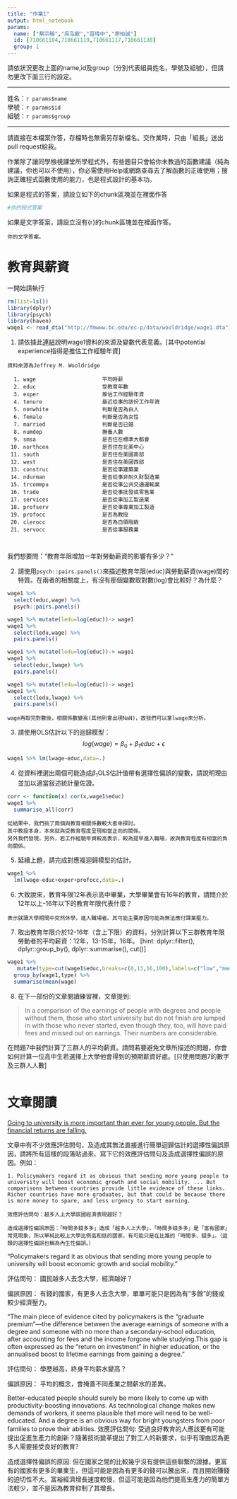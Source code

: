 ```yaml
---
title: "作業1"
output: html_notebook
params:
  name: ["蔡宗翰","吳泓叡","苗瑋中","廖柏誠"]
  id: [710661104,710661119,710661117,710661130]
  group: 1
---
```

請依狀況更改上面的name,id及group（分別代表組員姓名，學號及組號），但請勿更改下面三行的設定。  

***
姓名：`r params$name`  
學號：`r params$id`  
組號：`r params$group`  

***

請直接在本檔案作答，存檔時也無需另存新檔名。交作業時，只由「組長」送出pull request給我。

作業除了讓同學檢視課堂所學程式外，有些題目只會給你未教過的函數建議（純為建議，你也可以不使用），你必需使用Help或網路查尋去了解函數的正確使用；搜詢正確程式函數使用的能力，也是程式設計的基本功。

如果是程式的答案，請設立如下的chunk區塊並在裡面作答
```r
#你的程式答案
```

如果是文字答案，請設立沒有{r}的chunk區塊並在裡面作答。
```
你的文字答案。
```

# 教育與薪資 

一開始請執行
```r
rm(list=ls())
library(dplyr)
library(psych)
library(haven)
wage1 <- read_dta("http://fmwww.bc.edu/ec-p/data/wooldridge/wage1.dta")
```

1. 請依據此[連結](http://fmwww.bc.edu/ec-p/data/wooldridge/wage1.des)說明wage1資料的來源及變數代表意義。[其中potential experience指得是推估工作經驗年資]

```
資料來源為Jeffrey M. Wooldridge

  1. wage                     平均時薪
  2. educ                     受教育年數
  3. exper                    推估工作經驗年資
  4. tenure                   最近從事的該份工作年資
  5. nonwhite                 判斷是否為白人
  6. female                   判斷是否為女性
  7. married                  判斷是否已婚
  8. numdep                   撫養人數
  9. smsa                     是否住在標準大都會
 10. northcen                 是否住在北美中心
 11. south                    是否住在美國南部
 12. west                     是否住在美國西部
 13. construc                 是否從事建築業
 14. ndurman                  是否從事非耐久財製造業
 15. trcommpu                 是否從事公共交通運輸業
 16. trade                    是否從事批發或零售業
 17. services                 是否從事加工製造業
 18. profserv                 是否從事專業加工製造
 19. profocc                  是否為教授
 20. clerocc                  是否為白領階級
 21. servocc                  是否從事服務業



```




我們想要問："教育年限增加一年對勞動薪資的影響有多少？"

2. 請使用`psych::pairs.panels()`來描述教育年限(educ)與勞動薪資(wage)間的特質。在兩者的相關度上，有沒有那個變數取對數(log)會比較好？為什麼？

```r
wage1 %>% 
  select(educ,wage) %>%
  psych::pairs.panels()
```
```r
wage1 %>% mutate(ledu=log(educ))-> wage1
wage1 %>% 
  select(ledu,wage) %>%
  pairs.panels()          
```

```r
wage1 %>% mutate(ledu=log(educ))-> wage1
wage1 %>% 
  select(educ,lwage) %>%
  pairs.panels()          
```
```r
wage1 %>% mutate(ledu=log(educ))-> wage1
wage1 %>% 
  select(ledu,lwage) %>%
  pairs.panels()   
```


```
wage再取完對數後，相關係數變高(其他則會出現NaN)，故我們可以拿lwage來分析。

```


3. 請使用OLS估計以下的迴歸模型：
$$log(wage)=\beta_0+\beta_1 educ+\epsilon$$

```r

wage1 %>% lm(lwage~educ,data=.)

```


4. 從資料裡選出兩個可能造成$\beta_1$OLS估計值帶有選擇性偏誤的變數，請說明理由並加以適當敍述統計量佐證。

```r
corr <- function(x) cor(x,wage1$educ)
wage1 %>%  
  summarise_all(corr)
```

```
從結果中，我們挑了兩個與教育相關係數較大者來探討。
其中教授本身，本來就與受教育程度呈現相當正向的關係。
另外我們發現，另外，若工作經驗年資較高表示，較為提早進入職場，故與教育程度有相當的負向關係。

```

5. 延續上題，請完成對應複迴歸模型的估計。

```r
wage1 %>%
  lm(lwage~educ+exper+profocc,data=.)
```


6. 大致說來，教育年限12年表示高中畢業，大學畢業會有16年的教育，請問介於12年以上-16年以下的教育年限代表什麼？

```
表示就讀大學期間中突然休學，進入職場者。其可能主要原因可能為無法應付課業壓力。
```


7. 取出教育年限介於12-16年（含上下限）的資料，分別計算以下三群教育年限勞動者的平均薪資：12年，13-15年，16年。
[hint: dplyr::filter(), dplyr::group_by(), dplyr::summarise(), cut()]

```r
wage1 %>%
   mutate(type=cut(wage1$educ,breaks=c(0,13,16,100),labels=c("low","med","high"),right = FALSE))->wage1
  group_by(wage1,type) %>%
  summarise(mean(wage)
```






8. 在下一部份的文章閱讀練習裡，文章提到: 

> In a comparison of the earnings of people with degrees and people without them, those who start university but do not finish are lumped in with those who never started, even though they, too, will have paid fees and missed out on earnings. Their numbers are considerable. 

在問題7中我們計算了三群人的平均薪資。請問若要避免文章所描述的問題，你會如何計算一位高中生若選擇上大學他會得到的預期薪資好處。[只使用問題7的數字及三群人人數]

```

```



# 文章閱讀
[Going to university is more important than ever for young people.
But the financial returns are falling.](https://www.economist.com/news/international/21736151-financial-returns-are-falling-going-university-more-important-ever)

文章中有不少效應評估問句，及造成其無法直接進行簡單迴歸估計的選擇性偏誤原因，請將所有這樣的段落貼過來、寫下它的效應評估問句及造成選擇性偏誤的原因。例如：

```
1. Policymakers regard it as obvious that sending more young people to university will boost economic growth and social mobility. ... But comparisons between countries provide little evidence of these links. Richer countries have more graduates, but that could be because there is more money to spare, and less urgency to start earning.

效應評估問句：越多人上大學該國經濟表現越好？

造成選擇性偏誤原因：「時間多錢多多」造成「越多人上大學」，「時間多錢多多」是「富有國家」常見現象，所以單純比較上大學比例高和低的國家，有可能只是在比誰的「時間多、錢多」。（這類的選擇性偏誤也稱為內生性偏誤。）

```
"Policymakers regard it as obvious that sending more young people to university will boost economic growth and social mobility."

評估問句：
國民越多人去念大學，經濟越好？

偏誤原因：
有錢的國家，有更多人去念大學，單單可能只是因為有"多餘"的錢或較少經濟壓力。





"The main piece of evidence cited by policymakers is the “graduate premium”—the difference between the average earnings of someone with a degree and someone with no more than a secondary-school education, after accounting for fees and the income forgone while studying.This gap is often expressed as the “return on investment” in higher education, or the annualised boost to lifetime earnings from gaining a degree."

評估問句：
學歷越高，終身平均薪水變高？

偏誤原因：
平均的概念，會掩蓋不同產業之間薪水的差異。

Better-educated people should surely be more likely to come up with productivity-boosting innovations. As technological change makes new demands of workers, it seems plausible that more will need to be well-educated. And a degree is an obvious way for bright youngsters from poor families to prove their abilities.
效應評估問句: 受過良好教育的人應該更有可能提出促進生產力的創新？隨著技術變革提出了對工人的新要求，似乎有理由認為更多人需要接受良好的教育?

造成選擇性偏誤的原因: 但在國家之間的比較幾乎沒有提供這些聯繫的證據。更富有的國家有更多的畢業生，但這可能是因為有更多的錢可以騰出來，而且開始賺錢的迫切性不大。富裕經濟增長速度較慢，但這可能是因為他們提高生產力的簡單方法較少，並不是因為教育抑制了其增長。








```


```